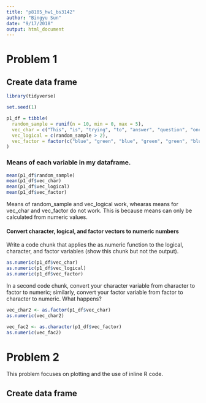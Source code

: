 ```yaml
---
title: "p8105_hw1_bs3142"
author: "Bingyu Sun"
date: "9/17/2018"
output: html_document
---
```


# Problem 1
## Create data frame

```r
library(tidyverse)
```

```r
set.seed(1)

p1_df = tibble(
  random_sample = runif(n = 10, min = 0, max = 5),
  vec_char = c("This", "is", "trying", "to", "answer", "question", "one", "of", "homework", "one"),
  vec_logical = c(random_sample > 2),
  vec_factor = factor(c("blue", "green", "blue", "green", "green", "blue", "blue", "green", "blue", "green"))
)
```

### Means of each variable in my dataframe.

```r
mean(p1_df$random_sample)
mean(p1_df$vec_char)
mean(p1_df$vec_logical)
mean(p1_df$vec_factor)
```

Means of random_sample and vec_logical work, whearas means for vec_char and vec_factor do not work. This is because means can only be calculated from numeric values.

#### Convert character, logical, and factor vectors to numeric numbers

Write a code chunk that applies the as.numeric function to the logical, character, and factor variables (show this chunk but not the output).

```r
as.numeric(p1_df$vec_char)
as.numeric(p1_df$vec_logical)
as.numeric(p1_df$vec_factor)
```

In a second code chunk, convert your character variable from character to factor to numeric; similarly, convert your factor variable from factor to character to numeric. What happens?

```r
vec_char2 <- as.factor(p1_df$vec_char)
as.numeric(vec_char2)

vec_fac2 <- as.character(p1_df$vec_factor)
as.numeric(vec_fac2)
```

# Problem 2
This problem focuses on plotting and the use of inline R code.

## Create data frame

